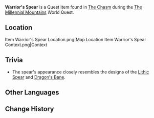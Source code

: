{{Item Infobox
|id          = 101640
|image       = Item Warrior's Spear.png
|type        = Quest Items
|description = One of the six lost offerings scattered throughout The Chasm. It was lost amid the ancient battlefield five hundred years ago. The long years have worn the edge of the spear-point away, but it still looks quite ominous nonetheless.<br />One can imagine that it was once wielded by a warrior most brave, earning the cheers of the young wherever it swept, even unto The Chasm itself.
|source1     = Found in [[The Chasm]] during [[The Millennial Mountains]]
}}
'''Warrior's Spear''' is a Quest Item found in [[The Chasm]] during the [[The Millennial Mountains]] World Quest.

==Location==
<gallery hideaddbutton="true" captionalign="center">
Item Warrior's Spear Location.png|Map Location
Item Warrior's Spear Context.png|Context
</gallery>

==Trivia==
* The spear's appearance closely resembles the designs of the [[Lithic Spear]] and [[Dragon's Bane]].

==Other Languages==
{{Other Languages|default_hidden = 1
|en      = Warrior's Spear
|zhs     = 同泽之枪
|zhs_rm  = Tóngzé zhī Qíāng
|zht     = 同澤之槍
|zht_rm  = Tóngzé zhī Qíāng
|ja      = 同沢の槍
|ja_rm   = Doutaku no Yari{{Assumed}}
|ko      = 전우의 창
|ko_rm   = Jeon'u-ui Chang
|es      = Lanza del guerrero
|fr      = Lance de guerrier
|ru      = Копьё соратника
|th      = หอกนักรบ
|th_rm   = 
|vi      = Thương Chiến Binh
|de      = Lanze des Gleichgesinnten
|id      = Tombak Prajurit
|pt      = Lança do Guerreiro
}}

==Change History==
{{Change History|2.6}}